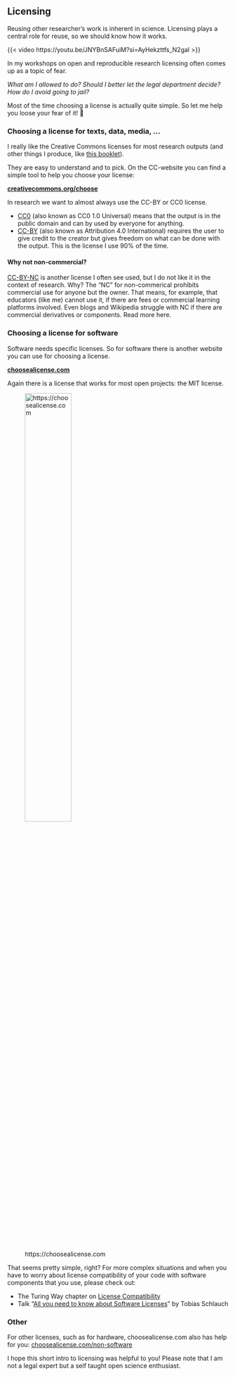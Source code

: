 ## Licensing

Reusing other researcher's work is inherent in science. Licensing plays a central role for reuse, so we should know how it works.
	
{{< video https://youtu.be/JNYBnSAFuiM?si=AyHekzttfs_N2gal >}}

In my workshops on open and reproducible research licensing often comes up as a topic of fear.

*What am I allowed to do? Should I better let the legal department decide? How do I avoid going to jail?*

Most of the time choosing a license is actually quite simple. So let me help you loose your fear of it! 🤗

### Choosing a license for texts, data, media, ...

I really like the Creative Commons licenses for most research outputs (and other things I produce, like [this booklet](/license.qmd)).

They are easy to understand and to pick. On the CC-website you can find a simple tool to help you choose your license:

**[creativecommons.org/choose](https://creativecommons.org/choose)**

In research we want to almost always use the CC-BY or CC0 license.

- [CC0](https://creativecommons.org/publicdomain/zero/1.0/) (also known as CC0 1.0 Universal) means that the output is in the public domain and can by used by everyone for anything.
- [CC-BY](https://creativecommons.org/licenses/by/4.0/) (also known as Attribution 4.0 International) requires the user to give credit to the creator but gives freedom on what can be done with the output. This is the license I use 90% of the time.

#### Why not non-commercial?

[CC-BY-NC](https://creativecommons.org/licenses/by-nc/4.0/) is another license I often see used, but I do not like it in the context of research. Why? The "NC" for non-commerical prohibits commercial use for anyone but the owner. That means, for example, that educators (like me) cannot use it, if there are fees or commercial learning platforms involved. Even blogs and Wikipedia struggle with NC if there are commercial derivatives or components. Read more here.


### Choosing a license for software

Software needs specific licenses. So for software there is another website you can use for choosing a license.

**[choosealicense.com](https://choosealicense.com)**

Again there is a license that works for most open projects: the MIT license.

::: captioned-image-container
![https://choosealicense.com](images/mit-license.png){width=50% fig-alt="Screenshot of https://choosealicense.com section 'I want it simple and permissive'"}
:::

That seems pretty simple, right? For more complex situations and when you have to worry about license compatibility of your code with software components that you use, please check out:

- The Turing Way chapter on [License Compatibility](https://the-turing-way.netlify.app/reproducible-research/licensing/licensing-compatibility)
- Talk "[All you need to know about Software Licenses](https://zenodo.org/record/8246557)" by Tobias Schlauch

### Other

For other licenses, such as for hardware, choosealicense.com also has help for you:
[choosealicense.com/non-software](https://choosealicense.com/non-software/)

I hope this short intro to licensing was helpful to you! Please note that I am not a legal expert but a self taught open science enthusiast.
